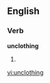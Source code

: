 
==English==

===Verb===
'''unclothing'''

# {{present participle of|[[unclothe]]}}

[[vi:unclothing]]